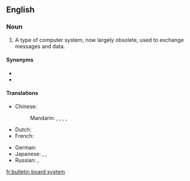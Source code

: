 {{rfc}}
==English==
{{wikipedia}}

===Noun===
{{en-noun|head=[[bulletin board]] [[system]]}}

# {{context|computing|lang=en}} A type of computer system, now largely obsolete, used to exchange messages and data.

====Synonyms====
* {{l/en|BBS}}
* {{l/en|bulletin board service}}

====Translations====
{{trans-top|computer system to exchange messages and data}}
* Chinese:
*: Mandarin: {{t|cmn|電子佈告欄|sc=Hani}}, {{t|cmn|电子布告栏|tr=diànzǐ bùgàolán|sc=Hani}}, {{t|cmn|電子佈告欄系統|sc=Hani}}, {{t|cmn|电子布告栏系统|tr=diànzǐ bùgàolán xìtǒng|sc=Hani}}, {{t+|cmn|BBS|sc=Latn}}
* Dutch: {{t|nl|bulletin board system|n}}
* French: {{t|fr|système babillard electronique|f}}
{{trans-mid}}
* German: {{t|de|Bulletin Board System|n}}
* Japanese: {{t|ja|電子掲示板|tr=でんしけいじばん, denshi keijiban|sc=Jpan}}, {{t+|ja|掲示板|tr=けいじばん, keijiban|sc=Jpan}}, {{t|ja|BBS|alt=ＢＢＳ|sc=Jpan|tr=BBS}}
* Russian: {{t|ru|электро́нная доска́ объявле́ний|f}}, {{t|ru|BBS|m|sc=Latn}}
{{trans-bottom}}

[[fr:bulletin board system]]